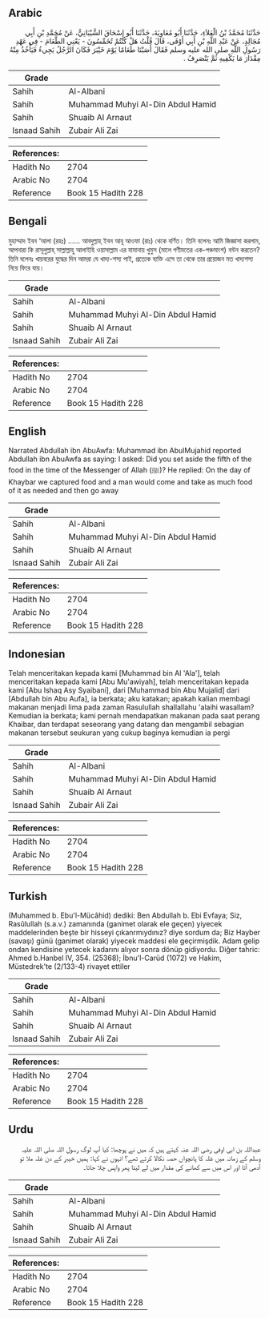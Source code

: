 ## Arabic


<div dir="rtl" lang="ar" style={{fontSize:'larger',backgroundColor:'#f8f9fa',padding:20}}>
حَدَّثَنَا مُحَمَّدُ بْنُ الْعَلاَءِ، حَدَّثَنَا أَبُو مُعَاوِيَةَ، حَدَّثَنَا أَبُو إِسْحَاقَ الشَّيْبَانِيُّ، عَنْ مُحَمَّدِ بْنِ أَبِي مُجَالِدٍ، عَنْ عَبْدِ اللَّهِ بْنِ أَبِي أَوْفَى، قَالَ قُلْتُ هَلْ كُنْتُمْ تُخَمِّسُونَ - يَعْنِي الطَّعَامَ - فِي عَهْدِ رَسُولِ اللَّهِ صلى الله عليه وسلم فَقَالَ أَصَبْنَا طَعَامًا يَوْمَ خَيْبَرَ فَكَانَ الرَّجُلُ يَجِيءُ فَيَأْخُذُ مِنْهُ مِقْدَارَ مَا يَكْفِيهِ ثُمَّ يَنْصَرِفُ ‏.‏
</div>
<div style={{backgroundColor:'#f8f9fa',padding:20, marginBottom: 10}}><table> <thead> <tr> <th>Grade</th> <th></th> </tr> </thead> <tbody> <tr><td>Sahih</td><td>Al-Albani</td></tr><tr><td>Sahih</td><td>Muhammad Muhyi Al-Din Abdul Hamid</td></tr><tr><td>Sahih</td><td>Shuaib Al Arnaut</td></tr><tr><td>Isnaad Sahih</td><td>Zubair Ali Zai</td></tr></tbody></table><table> <thead> <tr> <th>References:</th> <th></th> </tr> </thead> <tbody><tr><td>Hadith No</td><td>2704</td></tr><tr><td>Arabic No</td><td>2704</td></tr><tr><td>Reference</td><td>Book 15 Hadith 228</td></tr></tbody></table></div>

## Bengali


<div dir="ltr" lang="bn" style={{fontSize:'larger',backgroundColor:'#f8f9fa',padding:20}}>
মুহাম্মাদ ইবন ‘আলা (রহঃ) ...... আবদুল্লাহ্ ইবন আবূ আওফা (রাঃ) থেকে বর্ণিত। তিনি বলেনঃ আমি জিজ্ঞাসা করলাম, আপনারা কি রাসূলুল্লাহ্ সাল্লাল্লাহু আলাইহি ওয়াসাল্লাম এর যামানায় খুমুস (মালে গণীমতের এক-পঞ্চমাংশ) বন্টন করতেন? তিনি বলেনঃ খায়বরের যুদ্ধের দিন আমরা যে খাদ্য-শস্য পাই, প্রত্যেক ব্যক্তি এসে তা থেকে তার প্রয়োজন মত খাদ্যশস্য নিয়ে ফিরে যায়।
</div>
<div style={{backgroundColor:'#f8f9fa',padding:20, marginBottom: 10}}><table> <thead> <tr> <th>Grade</th> <th></th> </tr> </thead> <tbody> <tr><td>Sahih</td><td>Al-Albani</td></tr><tr><td>Sahih</td><td>Muhammad Muhyi Al-Din Abdul Hamid</td></tr><tr><td>Sahih</td><td>Shuaib Al Arnaut</td></tr><tr><td>Isnaad Sahih</td><td>Zubair Ali Zai</td></tr></tbody></table><table> <thead> <tr> <th>References:</th> <th></th> </tr> </thead> <tbody><tr><td>Hadith No</td><td>2704</td></tr><tr><td>Arabic No</td><td>2704</td></tr><tr><td>Reference</td><td>Book 15 Hadith 228</td></tr></tbody></table></div>

## English


<div dir="ltr" lang="en" style={{fontSize:'larger',backgroundColor:'#f8f9fa',padding:20}}>
Narrated Abdullah ibn AbuAwfa: Muhammad ibn AbulMujahid reported Abdullah ibn AbuAwfa as saying: I asked: Did you set aside the fifth of the food in the time of the Messenger of Allah (ﷺ)? He replied: On the day of Khaybar we captured food and a man would come and take as much food of it as needed and then go away
</div>
<div style={{backgroundColor:'#f8f9fa',padding:20, marginBottom: 10}}><table> <thead> <tr> <th>Grade</th> <th></th> </tr> </thead> <tbody> <tr><td>Sahih</td><td>Al-Albani</td></tr><tr><td>Sahih</td><td>Muhammad Muhyi Al-Din Abdul Hamid</td></tr><tr><td>Sahih</td><td>Shuaib Al Arnaut</td></tr><tr><td>Isnaad Sahih</td><td>Zubair Ali Zai</td></tr></tbody></table><table> <thead> <tr> <th>References:</th> <th></th> </tr> </thead> <tbody><tr><td>Hadith No</td><td>2704</td></tr><tr><td>Arabic No</td><td>2704</td></tr><tr><td>Reference</td><td>Book 15 Hadith 228</td></tr></tbody></table></div>

## Indonesian


<div dir="ltr" lang="id" style={{fontSize:'larger',backgroundColor:'#f8f9fa',padding:20}}>
Telah menceritakan kepada kami [Muhammad bin Al 'Ala'], telah menceritakan kepada kami [Abu Mu'awiyah], telah menceritakan kepada kami [Abu Ishaq Asy Syaibani], dari [Muhammad bin Abu Mujalid] dari [Abdullah bin Abu Aufa], ia berkata; aku katakan; apakah kalian membagi makanan menjadi lima pada zaman Rasulullah shallallahu 'alaihi wasallam? Kemudian ia berkata; kami pernah mendapatkan makanan pada saat perang Khaibar, dan terdapat seseorang yang datang dan mengambil sebagian makanan tersebut seukuran yang cukup baginya kemudian ia pergi
</div>
<div style={{backgroundColor:'#f8f9fa',padding:20, marginBottom: 10}}><table> <thead> <tr> <th>Grade</th> <th></th> </tr> </thead> <tbody> <tr><td>Sahih</td><td>Al-Albani</td></tr><tr><td>Sahih</td><td>Muhammad Muhyi Al-Din Abdul Hamid</td></tr><tr><td>Sahih</td><td>Shuaib Al Arnaut</td></tr><tr><td>Isnaad Sahih</td><td>Zubair Ali Zai</td></tr></tbody></table><table> <thead> <tr> <th>References:</th> <th></th> </tr> </thead> <tbody><tr><td>Hadith No</td><td>2704</td></tr><tr><td>Arabic No</td><td>2704</td></tr><tr><td>Reference</td><td>Book 15 Hadith 228</td></tr></tbody></table></div>

## Turkish


<div dir="ltr" lang="tr" style={{fontSize:'larger',backgroundColor:'#f8f9fa',padding:20}}>
(Muhammed b. Ebu'l-Mücâhid) dediki: Ben Abdullah b. Ebi Evfaya; Siz, Rasûlullah (s.a.v.) zamanında (ganimet olarak ele geçen) yiyecek maddelerinden beşte bir hisseyi çıkanrmıydınız? diye sordum da; Biz Hayber (savaşı) günü (ganimet olarak) yiyecek maddesi ele geçirmişdik. Adam gelip ondan kendisine yetecek kadarını alıyor sonra dönüp gidiyordu. Diğer tahric: Ahmed b.Hanbel IV, 354. (25368); İbnu'l-Carüd (1072) ve Hakim, Müstedrek'te (2/133-4) rivayet ettiler
</div>
<div style={{backgroundColor:'#f8f9fa',padding:20, marginBottom: 10}}><table> <thead> <tr> <th>Grade</th> <th></th> </tr> </thead> <tbody> <tr><td>Sahih</td><td>Al-Albani</td></tr><tr><td>Sahih</td><td>Muhammad Muhyi Al-Din Abdul Hamid</td></tr><tr><td>Sahih</td><td>Shuaib Al Arnaut</td></tr><tr><td>Isnaad Sahih</td><td>Zubair Ali Zai</td></tr></tbody></table><table> <thead> <tr> <th>References:</th> <th></th> </tr> </thead> <tbody><tr><td>Hadith No</td><td>2704</td></tr><tr><td>Arabic No</td><td>2704</td></tr><tr><td>Reference</td><td>Book 15 Hadith 228</td></tr></tbody></table></div>

## Urdu


<div dir="rtl" lang="ur" style={{fontSize:'larger',backgroundColor:'#f8f9fa',padding:20}}>
عبداللہ بن ابی اوفی رضی اللہ عنہ کہتے ہیں کہ میں نے پوچھا: کیا آپ لوگ رسول اللہ صلی اللہ علیہ وسلم کے زمانہ میں غلہ کا پانچواں حصہ نکالا کرتے تھے؟ انہوں نے کہا: ہمیں خیبر کے دن غلہ ملا تو آدمی آتا اور اس میں سے کھانے کی مقدار میں لے لیتا پھر واپس چلا جاتا۔
</div>
<div style={{backgroundColor:'#f8f9fa',padding:20, marginBottom: 10}}><table> <thead> <tr> <th>Grade</th> <th></th> </tr> </thead> <tbody> <tr><td>Sahih</td><td>Al-Albani</td></tr><tr><td>Sahih</td><td>Muhammad Muhyi Al-Din Abdul Hamid</td></tr><tr><td>Sahih</td><td>Shuaib Al Arnaut</td></tr><tr><td>Isnaad Sahih</td><td>Zubair Ali Zai</td></tr></tbody></table><table> <thead> <tr> <th>References:</th> <th></th> </tr> </thead> <tbody><tr><td>Hadith No</td><td>2704</td></tr><tr><td>Arabic No</td><td>2704</td></tr><tr><td>Reference</td><td>Book 15 Hadith 228</td></tr></tbody></table></div>